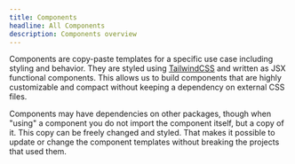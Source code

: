 ```yaml
---
title: Components
headline: All Components
description: Components overview
---
```



Components are copy-paste templates for a specific use case including styling and behavior.
They are styled using [TailwindCSS](https://tailwindcss.com/) and written as JSX functional components. This allows us to build components that are highly customizable and compact without keeping a dependency on external CSS files.

Components may have dependencies on other packages, though when "using" a component you do not import the component itself, but a copy of it. This copy can be freely changed and styled. That makes it possible to update or change the component templates without breaking the projects that used them.

<div className="pt-12">
  <ComponentList />
</div>
